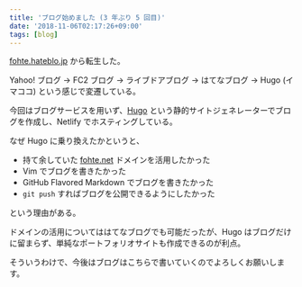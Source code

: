 ```yaml
---
title: 'ブログ始めました (3 年ぶり 5 回目)'
date: '2018-11-06T02:17:26+09:00'
tags: [blog]
---
```


[fohte.hateblo.jp](//fohte.hateblo.jp) から転生した。

Yahoo! ブログ → FC2 ブログ → ライブドアブログ → はてなブログ → Hugo (イマココ) という感じで変遷している。

今回はブログサービスを用いず、[Hugo](https://gohugo.io/) という静的サイトジェネレーターでブログを作成し、Netlify でホスティングしている。

なぜ Hugo に乗り換えたかというと、

- 持て余していた [fohte.net](//fohte.net) ドメインを活用したかった
- Vim でブログを書きたかった
- GitHub Flavored Markdown でブログを書きたかった
- `git push` すればブログを公開できるようにしたかった

という理由がある。

ドメインの活用についてははてなブログでも可能だったが、Hugo はブログだけに留まらず、単純なポートフォリオサイトも作成できるのが利点。

そういうわけで、今後はブログはこちらで書いていくのでよろしくお願いします。
